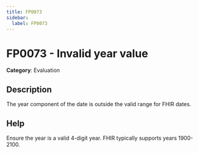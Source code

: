 ```yaml
---
title: FP0073
sidebar:
  label: FP0073
---
```


# FP0073 - Invalid year value

**Category**: Evaluation

## Description

The year component of the date is outside the valid range for FHIR dates.

## Help

Ensure the year is a valid 4-digit year. FHIR typically supports years 1900-2100.
